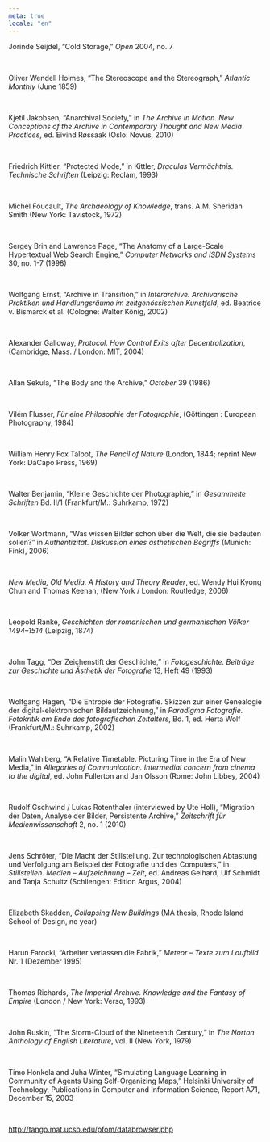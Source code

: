 ```yaml
---
meta: true
locale: "en"
---
```


Jorinde Seijdel, “Cold Storage,” *Open* 2004, no. 7

<br />

Oliver Wendell Holmes, “The Stereoscope and the Stereograph,” *Atlantic Monthly* (June 1859)

<br />

Kjetil Jakobsen, “Anarchival Society,” in *The Archive in Motion. New Conceptions of the Archive in Contemporary Thought and New Media Practices*, ed. Eivind Røssaak (Oslo: Novus, 2010)

<br />

Friedrich Kittler, “Protected Mode,” in Kittler, *Draculas Vermächtnis. Technische Schriften* (Leipzig: Reclam, 1993)

<br />

Michel Foucault, *The Archaeology of Knowledge*, trans. A.M. Sheridan Smith (New York: Tavistock, 1972)

<br />

Sergey Brin and Lawrence Page, “The Anatomy of a Large-Scale Hypertextual Web Search Engine,” *Computer Networks and ISDN Systems* 30, no. 1-7 (1998)

<br />

Wolfgang Ernst, “Archive in Transition,” in *Interarchive. Archivarische Praktiken und Handlungsräume im zeitgenössischen Kunstfeld*, ed. Beatrice v. Bismarck et al. (Cologne: Walter König, 2002)

<br />

Alexander Galloway, *Protocol. How Control Exits after Decentralization*, (Cambridge, Mass. / London: MIT, 2004)

<br />

Allan Sekula, “The Body and the Archive,” *October* 39 (1986)

<br />

Vilém Flusser, *Für eine Philosophie der Fotographie*, (Göttingen : European Photography, 1984)

<br />

William Henry Fox Talbot, *The Pencil of Nature* (London, 1844; reprint New York: DaCapo Press, 1969)

<br />

Walter Benjamin, “Kleine Geschichte der Photographie,” in *Gesammelte Schriften* Bd. II/1 (Frankfurt/M.: Suhrkamp, 1972)

<br />

Volker Wortmann, “Was wissen Bilder schon über die Welt, die sie bedeuten sollen?” in *Authentizität. Diskussion eines ästhetischen Begriffs* (Munich: Fink), 2006)

<br />

*New Media, Old Media. A History and Theory Reader*, ed. Wendy Hui Kyong Chun and Thomas Keenan, (New York / London: Routledge, 2006)

<br />

Leopold Ranke, *Geschichten der romanischen und germanischen Völker 1494–1514* (Leipzig, 1874)

<br />

John Tagg, “Der Zeichenstift der Geschichte,” in *Fotogeschichte. Beiträge zur Geschichte und Ästhetik der Fotografie* 13, Heft 49 (1993)

<br />

Wolfgang Hagen, “Die Entropie der Fotografie. Skizzen zur einer Genealogie der digital-elektronischen Bildaufzeichnung,” in *Paradigma Fotografie. Fotokritik am Ende des fotografischen Zeitalters*, Bd. 1, ed. Herta Wolf (Frankfurt/M.: Suhrkamp, 2002)

<br />

Malin Wahlberg, “A Relative Timetable. Picturing Time in the Era of New Media,” in *Allegories of Communication. Intermedial concern from cinema to the digital*, ed. John Fullerton and Jan Olsson (Rome: John Libbey, 2004)

<br />

Rudolf Gschwind / Lukas Rotenthaler (interviewed by Ute Holl), “Migration der Daten, Analyse der Bilder, Persistente Archive,” *Zeitschrift für Medienwissenschaft* 2, no. 1 (2010)

<br />

Jens Schröter, “Die Macht der Stillstellung. Zur technologischen Abtastung und Verfolgung am Beispiel der Fotografie und des Computers,” in *Stillstellen. Medien – Aufzeichnung – Zeit*, ed. Andreas Gelhard, Ulf Schmidt and Tanja Schultz (Schliengen: Edition Argus, 2004)

<br />

Elizabeth Skadden, *Collapsing New Buildings* (MA thesis, Rhode Island School of Design, no year)

<br />

Harun Farocki, “Arbeiter verlassen die Fabrik,” *Meteor – Texte zum Laufbild* Nr. 1 (Dezember 1995)

<br />

Thomas Richards, *The Imperial Archive. Knowledge and the Fantasy of Empire* (London / New York: Verso, 1993)

<br />

John Ruskin, “The Storm-Cloud of the Nineteenth Century,” in *The Norton Anthology of English Literature*, vol. II (New York, 1979)

<br />

Timo Honkela and Juha Winter, “Simulating Language Learning in Community of Agents Using Self-Organizing Maps,” Helsinki University of Technology, Publications in Computer and Information Science, Report A71, December 15, 2003

<br />

http://tango.mat.ucsb.edu/pfom/databrowser.php